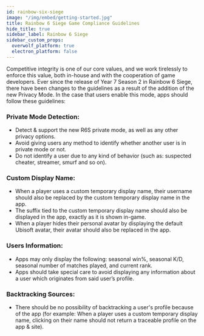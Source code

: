 ```yaml
---
id: rainbow-six-siege
image: "/img/embed/getting-started.jpg"
title: Rainbow 6 Siege Game Compliance Guidelines
hide_title: true
sidebar_label: Rainbow 6 Siege
sidebar_custom_props:
  overwolf_platform: true
  electron_platform: false
---
```


<GameInfo gameId={10826} page="compliance" />

Competitive integrity is one of our core values, and we work tirelessly to enforce this value, both in-house and with the cooperation of game developers. Ever since the release of Year 7 Season 2 in Rainbow 6 Siege, there have been changes to the guidelines as a result of the addition of the new Privacy Mode. In the case that users enable this mode, apps should follow these guidelines:
### Private Mode Detection:
* Detect & support the new R6S private mode, as well as any other privacy options.
* Avoid giving users any method to identify whether another user is in private mode or not.
* Do not identify a user due to any kind of behavior (such as: suspected cheater, streamer, smurf and so on).
### Custom Display Name:
* When a player uses a custom temporary display name, their username should also be replaced by the custom temporary display name in the app.
* The suffix tied to the custom temporary display name should also be displayed in the app, exactly as it is shown in-game.
* When a player hides their personal avatar by displaying the default Ubisoft avatar, their avatar should also be replaced in the app.
### Users Information:
* Apps may only display the following: seasonal win%, seasonal K/D, seasonal number of matches played, and current rank.
* Apps should take special care to avoid displaying any information about a user which originates from said user’s profile.
### Backtracking Sources:
* There should be no possibility of backtracking a user's profile because of the app (for example: When a player uses a custom temporary display name, clicking on their name should not return a traceable profile on the app & site).